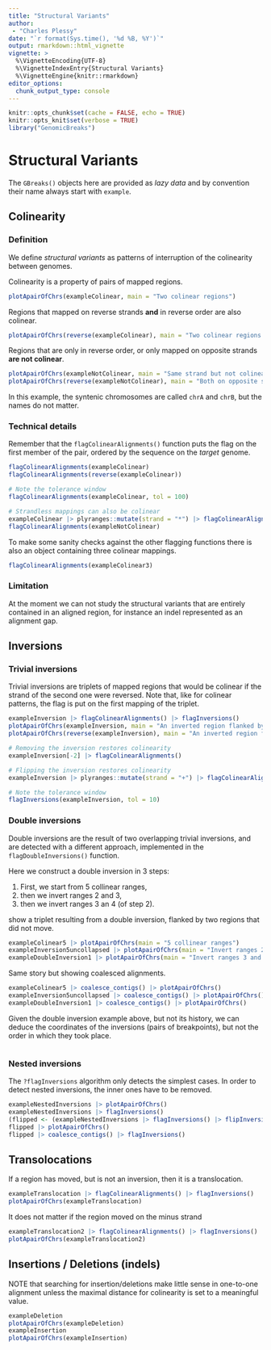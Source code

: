 ```yaml
---
title: "Structural Variants"
author: 
 - "Charles Plessy"
date: "`r format(Sys.time(), '%d %B, %Y')`"
output: rmarkdown::html_vignette
vignette: >
  %\VignetteEncoding{UTF-8}
  %\VignetteIndexEntry{Structural Variants}
  %\VignetteEngine{knitr::rmarkdown}
editor_options: 
  chunk_output_type: console
---
```


```r
knitr::opts_chunk$set(cache = FALSE, echo = TRUE)
knitr::opts_knit$set(verbose = TRUE)
library("GenomicBreaks")
```

# Structural Variants

The `GBreaks()` objects here are provided as _lazy data_ and by convention
their name always start with `example`.

## Colinearity

### Definition

We define _structural variants_ as patterns of interruption of the colinearity
between genomes.

Colinearity is a property of pairs of mapped regions.  

```r
plotApairOfChrs(exampleColinear, main = "Two colinear regions")
```

Regions that mapped on reverse strands **and** in reverse order are also colinear.

```r
plotApairOfChrs(reverse(exampleColinear), main = "Two colinear regions on different strands")
```

Regions that are only in reverse order, or only mapped on opposite strands
**are not colinear**.

```r
plotApairOfChrs(exampleNotColinear, main = "Same strand but not colinear")
plotApairOfChrs(reverse(exampleNotColinear), main = "Both on opposite strand but not colinear")
```

In this example, the syntenic chromosomes are called `chrA` and `chrB`, but the
names do not matter.

### Technical details

Remember that the `flagColinearAlignments()` function puts the flag on the first
member of the pair, ordered by the sequence on the _target_ genome.

```r
flagColinearAlignments(exampleColinear)
flagColinearAlignments(reverse(exampleColinear))

# Note the tolerance window
flagColinearAlignments(exampleColinear, tol = 100)

# Strandless mappings can also be colinear
exampleColinear |> plyranges::mutate(strand = "*") |> flagColinearAlignments()
flagColinearAlignments(exampleNotColinear)
```

To make some sanity checks against the other flagging functions there is also
an object containing three colinear mappings.

```r
flagColinearAlignments(exampleColinear3)
```

### Limitation

At the moment we can not study the structural variants that are entirely
contained in an aligned region, for instance an indel represented as an
alignment gap.

## Inversions

### Trivial inversions

Trivial inversions are triplets of mapped regions that would be colinear if the
strand of the second one were reversed.  Note that, like for colinear patterns,
the flag is put on the first mapping of the triplet.

```r
exampleInversion |> flagColinearAlignments() |> flagInversions()
plotApairOfChrs(exampleInversion, main = "An inverted region flanked by colinear regions")
plotApairOfChrs(reverse(exampleInversion), main = "An inverted region flanked by colinear regions (opposite strands)")

# Removing the inversion restores colinearity
exampleInversion[-2] |> flagColinearAlignments()

# Flipping the inversion restores colinearity
exampleInversion |> plyranges::mutate(strand = "+") |> flagColinearAlignments()

# Note the tolerance window
flagInversions(exampleInversion, tol = 10)
```

### Double inversions

Double inversions are the result of two overlapping trivial inversions, and are
detected with a different approach, implemented in the `flagDoubleInversions()`
function.

Here we construct a double inversion in 3 steps:

 1) First, we start from 5 collinear ranges,
 2) then we invert ranges 2 and 3,
 3) then we invert ranges 3 an 4 (of step 2).
 
 show a triplet resulting from a double inversion, flanked by two
regions that did not move.

```r
exampleColinear5 |> plotApairOfChrs(main = "5 collinear ranges")
exampleInversion5uncollapsed |> plotApairOfChrs(main = "Invert ranges 2 and 3")
exampleDoubleInversion1 |> plotApairOfChrs(main = "Invert ranges 3 and 4 of the previous step")
```

Same story but showing coalesced alignments.

```r
exampleColinear5 |> coalesce_contigs() |> plotApairOfChrs()
exampleInversion5uncollapsed |> coalesce_contigs() |> plotApairOfChrs()
exampleDoubleInversion1 |> coalesce_contigs() |> plotApairOfChrs()
```

Given the double inversion example above, but not its history, we can deduce
the coordinates of the inversions (pairs of breakpoints), but not the order
in which they took place.

```r


```

### Nested inversions

The `?flagInversions` algorithm only detects the simplest cases.  In order to
detect nested inversions, the inner ones have to be removed.

```r
exampleNestedInversions |> plotApairOfChrs()
exampleNestedInversions |> flagInversions()
(flipped <- (exampleNestedInversions |> flagInversions() |> flipInversions()))
flipped |> plotApairOfChrs()
flipped |> coalesce_contigs() |> flagInversions()
```

## Transolocations

If a region has moved, but is not an inversion, then it is a translocation.

```r
exampleTranslocation |> flagColinearAlignments() |> flagInversions()
plotApairOfChrs(exampleTranslocation)
```

It does not matter if the region moved on the minus strand
```r
exampleTranslocation2 |> flagColinearAlignments() |> flagInversions()
plotApairOfChrs(exampleTranslocation2)
```

## Insertions / Deletions (indels)

NOTE that searching for insertion/deletions make little sense in one-to-one
alignment unless the maximal distance for colinearity is set to a meaningful
value.

```r
exampleDeletion
plotApairOfChrs(exampleDeletion)
exampleInsertion
plotApairOfChrs(exampleInsertion)
```
